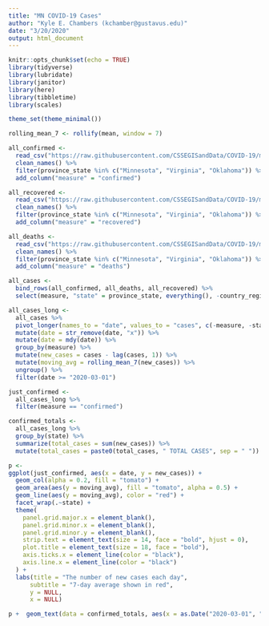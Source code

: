 ```yaml
---
title: "MN COVID-19 Cases"
author: "Kyle E. Chambers (kchamber@gustavus.edu)"
date: "3/20/2020"
output: html_document
---
```


```r
knitr::opts_chunk$set(echo = TRUE)
library(tidyverse)
library(lubridate)
library(janitor)
library(here)
library(tibbletime)
library(scales)

theme_set(theme_minimal())
```

```r
rolling_mean_7 <- rollify(mean, window = 7)
```


```r
all_confirmed <- 
  read_csv("https://raw.githubusercontent.com/CSSEGISandData/COVID-19/master/csse_covid_19_data/csse_covid_19_time_series/time_series_19-covid-Confirmed.csv") %>%
  clean_names() %>% 
  filter(province_state %in% c("Minnesota", "Virginia", "Oklahoma")) %>% 
  add_column("measure" = "confirmed")

all_recovered <- 
  read_csv("https://raw.githubusercontent.com/CSSEGISandData/COVID-19/master/csse_covid_19_data/csse_covid_19_time_series/time_series_19-covid-Recovered.csv") %>%
  clean_names() %>% 
  filter(province_state %in% c("Minnesota", "Virginia", "Oklahoma")) %>% 
  add_column("measure" = "recovered")

all_deaths <- 
  read_csv("https://raw.githubusercontent.com/CSSEGISandData/COVID-19/master/csse_covid_19_data/csse_covid_19_time_series/time_series_19-covid-Deaths.csv") %>%
  clean_names() %>% 
  filter(province_state %in% c("Minnesota", "Virginia", "Oklahoma")) %>% 
  add_column("measure" = "deaths")

all_cases <- 
  bind_rows(all_confirmed, all_deaths, all_recovered) %>% 
  select(measure, "state" = province_state, everything(), -country_region, -lat, -long)

all_cases_long <-
  all_cases %>% 
  pivot_longer(names_to = "date", values_to = "cases", c(-measure, -state)) %>% 
  mutate(date = str_remove(date, "x")) %>% 
  mutate(date = mdy(date)) %>% 
  group_by(measure) %>% 
  mutate(new_cases = cases - lag(cases, 1)) %>%
  mutate(moving_avg = rolling_mean_7(new_cases)) %>% 
  ungroup() %>% 
  filter(date >= "2020-03-01")

just_confirmed <- 
  all_cases_long %>% 
  filter(measure == "confirmed")

confirmed_totals <- 
  all_cases_long %>% 
  group_by(state) %>% 
  summarize(total_cases = sum(new_cases)) %>% 
  mutate(total_cases = paste0(total_cases, " TOTAL CASES", sep = " "))

```


```r

p <- 
ggplot(just_confirmed, aes(x = date, y = new_cases)) +
  geom_col(alpha = 0.2, fill = "tomato") +
  geom_area(aes(y = moving_avg), fill = "tomato", alpha = 0.5) +
  geom_line(aes(y = moving_avg), color = "red") +
  facet_wrap(.~state) +
  theme(
    panel.grid.major.x = element_blank(),
    panel.grid.minor.x = element_blank(),
    panel.grid.minor.y = element_blank(),
    strip.text = element_text(size = 14, face = "bold", hjust = 0),
    plot.title = element_text(size = 18, face = "bold"),
    axis.ticks.x = element_line(color = "black"),
    axis.line.x = element_line(color = "black")
  ) +
  labs(title = "The number of new cases each day",
      subtitle = "7-day average shown in red",
      y = NULL,
      x = NULL)

p +  geom_text(data = confirmed_totals, aes(x = as.Date("2020-03-01", "%Y-%m-%d"), y = Inf, label = total_cases), hjust = 0, vjust = 1, color = "gray62")

```


